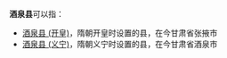 '''酒泉县'''可以指：
*[[酒泉县_(开皇)|酒泉县 (开皇)]]，隋朝开皇时设置的县，在今甘肃省张掖市
*[[酒泉县_(义宁)|酒泉县 (义宁)]]，隋朝义宁时设置的县，在今甘肃省酒泉市

{{Disambiguation|J|Cat=三字中国县名消歧义}}